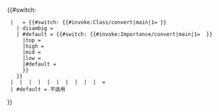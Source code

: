 {{#switch: {{NAMESPACE}}
  |  {{ns:1}} = {{#switch: {{#invoke:Class/convert|main|1={{{class}}} }}
    | disambig = {{WikiProject Video games/importance/na}}
    | #default = {{#switch: {{#invoke:Importance/convert|main|1= {{{importance}}} }}
      |top = {{WikiProject Video games/importance/top}}
      |high = {{WikiProject Video games/importance/high}}
      |mid = {{WikiProject Video games/importance/mid}}
      |low = {{WikiProject Video games/importance/low}}
      |#default = {{WikiProject Video games/importance/unknown}}
      }}
    }}
  | {{ns:3}} | {{ns:5}} | {{ns:7}} | {{ns:9}} | {{ns:11}} | {{ns:13}} | {{ns:15}} | {{ns:101}} | {{ns:119}} | {{ns:829}} = {{WikiProject Video games/importance/na}}
  | #default = 不适用
}}